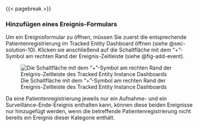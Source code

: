 
{{< pagebreak >}}

### Hinzufügen eines Ereignis-Formulars {#sec-solution-14}

Um ein Ereignisformular zu öffnen, müssen Sie zuerst die entsprechende Patientenregistrierung im Tracked Entity Dashboard öffnen (siehe @sec-solution-10).
Klicken sie anschließend auf die Schaltfläche mit dem "+"-Symbol am rechten Rand der Ereignis-Zeitleiste (siehe @fig-add-event).


![Die Schaltfläche mit dem "+"-Symbol am rechten Rand der Ereignis-Zeitleiste des Tracked Entity Instance Dashboards](img/fig-add-event.png){#fig-add-event fig-alt="Ein Screenshot des Tracked Entity Instance Dashboards, in dem die Schaltfläche mit dem \"+\"-Symbol am rechten Rand der Ereignis-Zeitleiste hervorgehoben ist"}

::: {.callout-note}
Da eine Patientenregistrierung jeweils nur ein Aufnahme- und ein Surveillance-Ende-Ereignis enthalten kann, können diese beiden Ereignisse nur hinzugefügt werden, wenn die betreffende Patientenregistrierung nicht bereits ein Ereignis dieser Kategorie enthält.
:::
